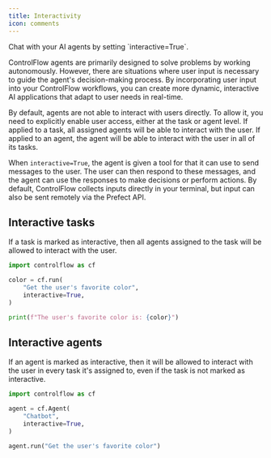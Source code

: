 ```yaml
---
title: Interactivity
icon: comments
---
```


<Tip>
Chat with your AI agents by setting `interactive=True`.
</Tip>

ControlFlow agents are primarily designed to solve problems by working autonomously. However, there are situations where user input is necessary to guide the agent's decision-making process. By incorporating user input into your ControlFlow workflows, you can create more dynamic, interactive AI applications that adapt to user needs in real-time.

By default, agents are not able to interact with users directly. To allow it, you need to explicitly enable user access, either at the task or agent level. If applied to a task, all assigned agents will be able to interact with the user. If applied to an agent, the agent will be able to interact with the user in all of its tasks.

When `interactive=True`, the agent is given a tool for that it can use to send messages to the user. The user can then respond to these messages, and the agent can use the responses to make decisions or perform actions. By default, ControlFlow collects inputs directly in your terminal, but input can also be sent remotely via the Prefect API.


## Interactive tasks

If a task is marked as interactive, then all agents assigned to the task will be allowed to interact with the user.

```python
import controlflow as cf

color = cf.run(
    "Get the user's favorite color",
    interactive=True,
)

print(f"The user's favorite color is: {color}")
```

## Interactive agents

If an agent is marked as interactive, then it will be allowed to interact with the user in every task it's assigned to, even if the task is not marked as interactive.

```python
import controlflow as cf

agent = cf.Agent(
    "Chatbot",
    interactive=True,
)

agent.run("Get the user's favorite color")
```
